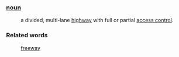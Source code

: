 ===[[noun]]===
:a divided, multi-lane [[highway]] with full or partial [[access control]].
===Related words===
:[[freeway]]